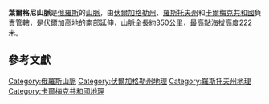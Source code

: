 {{Infobox mountain range
| name = 葉爾格尼山脈
| other_name =Ергени / Ergnin җirn zurһan shiir
| photo = Священное дерево посаженное монахом Пурдаш-Багши. - panoramio (3).jpg
| photo_caption = 山脈景觀
| highest = 
| elevation_m= 222
| elevation_note= <ref name="GE"/>
| listing =  
| parent = 
| label_position = 
| location = [[東歐平原|東歐平原]] ([[卡爾梅克共和國|卡爾梅克共和國]]，[[俄羅斯|俄羅斯]][[伏爾加格勒州|伏爾加格勒州]]和[[羅斯托夫州|羅斯托夫州]], )
| coordinates = {{coord|46|19|N|44|16|E|region:RU_type:mountain|format=dms|display=inline,title}} 
| coordinates_ref = <ref name="GE">[[Google_Earth|Google Earth]]</ref>
| geology= [[沙|沙]],[[黏土|黏土]],[[石灰巖|石灰巖]]和[[砂岩|砂岩]]
| period= 
| orogeny=
| range_coordinates = 
| length_km= 350 | length_orientation= N/S
| width_km= 50 | width_orientation=E/W
| easiest_route = 從[[埃利斯塔|埃利斯塔]]前往
}}
'''葉爾格尼山脈'''是[[俄羅斯|俄羅斯]]的[[山脈|山脈]]，由[[伏爾加格勒州|伏爾加格勒州]]、[[羅斯托夫州|羅斯托夫州]]和[[卡爾梅克共和國|卡爾梅克共和國]]負責管轄，是[[伏爾加高地|伏爾加高地]]的南部延伸，山脈全長約350公里，最高點海拔高度222米。
==參考文獻==

{{reflist}}
{{Russia-geo-stub}}

[[Category:俄羅斯山脈|Category:俄羅斯山脈]]
[[Category:伏爾加格勒州地理|Category:伏爾加格勒州地理]]
[[Category:羅斯托夫州地理|Category:羅斯托夫州地理]]
[[Category:卡爾梅克共和國地理|Category:卡爾梅克共和國地理]]